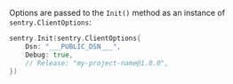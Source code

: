 Options are passed to the `Init()` method as an instance of `sentry.ClientOptions`:

```go
sentry.Init(sentry.ClientOptions{
	Dsn: "___PUBLIC_DSN___",
	Debug: true,
	// Release: "my-project-name@1.0.0",
})
```
